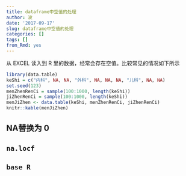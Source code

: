 ```yaml
---
title: dataframe中空值的处理
author: 波
date: '2017-09-17'
slug: dataframe中空值的处理
categories: []
tags: []
from_Rmd: yes
---
```


从 EXCEL 读入到 R 里的数据，经常会存在空值。比较常见的情况如下所示

```r
library(data.table)
keShi = c("内科", NA, NA, "外科", NA, NA, NA, "儿科", NA, NA)
set.seed(123)
menZhenRenCi = sample(100:1000, length(keShi))
jiZhenRenCi = sample(100:1000, length(keShi))
menJiZhen <- data.table(keShi, menZhenRenCi, jiZhenRenCi)
knitr::kable(menJiZhen)
```

## NA替换为 0

## `na.locf`

## `base R`
